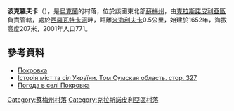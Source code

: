 {{coord|50|48|10|N|35|22|42|E|scale:100000_region:UA|display=title}}

'''波克羅夫卡'''（{{lang-uk|Покровка}}），是[[烏克蘭|烏克蘭]]的村落，位於該國東北部[[蘇梅州|蘇梅州]]，由[[克拉斯諾皮利亞區|克拉斯諾皮利亞區]]負責管轄，處於[[西羅瓦特卡河|西羅瓦特卡河]]畔，距離[[米海利夫卡_(克拉斯諾皮利亞區)|米海利夫卡]]0.5公里，始建於1652年，海拔高度207米，2001年人口771。

==參考資料==
*[http://w1.c1.rada.gov.ua/pls/z7502/A005?rdat1=21.12.2011&rf7571=29138 Покровка]
* [https://web.archive.org/web/20110101160710/http://www.igsu.org.ua/Sumskaja.obl/Krasnopolxskij.rajon/Pokrovka.html Історія міст та сіл України. Том Сумская область. стор. 327] {{ref-ru}}
* [http://weather.in.ua/ua/symskaja/21059 Погода в селі Покровка] {{Wayback|url=http://weather.in.ua/ua/symskaja/21059 |date=20111219235449 }}

{{DEFAULTSORT:Покровка}}

[[Category:蘇梅州村落|Category:蘇梅州村落]]
[[Category:克拉斯諾皮利亞區村落|Category:克拉斯諾皮利亞區村落]]


{{Sumy-geo-stub}}